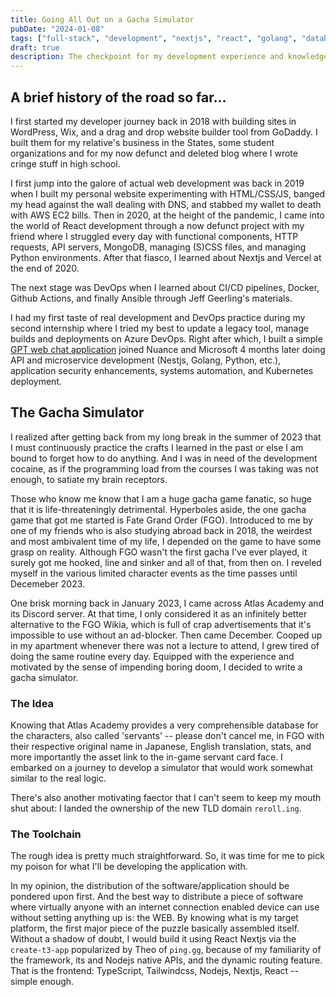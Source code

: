 ```yaml
---
title: Going All Out on a Gacha Simulator
pubDate: "2024-01-08"
tags: ["full-stack", "development", "nextjs", "react", "golang", "database", "sql", "api", "devops", "ci-cd"]
draft: true
description: The checkpoint for my development experience and knowledge so far at the beginning of 2024
---
```


## A brief history of the road so far...

I first started my developer journey back in 2018 with building sites in WordPress, Wix, and a drag and drop website builder tool from GoDaddy. I built them for my relative's business in the States, some student organizations and for my now defunct and deleted blog where I wrote cringe stuff in high school.

I first jump into the galore of actual web development was back in 2019 when I built my personal website experimenting with HTML/CSS/JS, banged my head against the wall dealing with DNS, and stabbed my wallet to death with AWS EC2 bills. Then in 2020, at the height of the pandemic, I came into the world of React development through a now defunct project with my friend where I struggled every day with functional components, HTTP requests, API servers, MongoDB, managing (S)CSS files, and managing Python environments. After that fiasco, I learned about Nextjs and Vercel at the end of 2020.

The next stage was DevOps when I learned about CI/CD pipelines, Docker, Github Actions, and finally Ansible through Jeff Geerling's materials.

I had my first taste of real development and DevOps practice during my second internship where I tried my best to update a legacy tool, manage builds and deployments on Azure DevOps. Right after which, I built a simple [GPT web chat application](https://gpt.aaanh.app) joined Nuance and Microsoft 4 months later doing API and microservice development (Nestjs, Golang, Python, etc.), application security enhancements, systems automation, and Kubernetes deployment.

## The Gacha Simulator

I realized after getting back from my long break in the summer of 2023 that I must continuously practice the crafts I learned in the past or else I am bound to forget how to do anything. And I was in need of the development cocaine, as if the programming load from the courses I was taking was not enough, to satiate my brain receptors.

Those who know me know that I am a huge gacha game fanatic, so huge that it is life-threateningly detrimental. Hyperboles aside, the one gacha game that got me started is Fate Grand Order (FGO). Introduced to me by one of my friends who is also studying abroad back in 2018, the weirdest and most ambivalent time of my life, I depended on the game to have some grasp on reality. Although FGO wasn't the first gacha I've ever played, it surely got me hooked, line and sinker and all of that, from then on. I reveled myself in the various limited character events as the time passes until Decemeber 2023.

One brisk morning back in January 2023, I came across Atlas Academy and its Discord server. At that time, I only considered it as an infinitely better alternative to the FGO Wikia, which is full of crap advertisements that it's impossible to use without an ad-blocker. Then came December. Cooped up in my apartment whenever there was not a lecture to attend, I grew tired of doing the same routine every day. Equipped with the experience and motivated by the sense of impending boring doom, I decided to write a gacha simulator.

### The Idea

Knowing that Atlas Academy provides a very comprehensible database for the characters, also called 'servants' -- please don't cancel me, in FGO with their respective original name in Japanese, English translation, stats, and more importantly the asset link to the in-game servant card face. I embarked on a journey to develop a simulator that would work somewhat similar to the real logic.

There's also another motivating faector that I can't seem to keep my mouth shut about: I landed the ownership of the new TLD domain `reroll.ing`.

### The Toolchain

The rough idea is pretty much straightforward. So, it was time for me to pick my poison for what I'll be developing the application with.

In my opinion, the distribution of the software/application should be pondered upon first. And the best way to distribute a piece of software where virtually anyone with an internet connection enabled device can use without setting anything up is: the WEB. By knowing what is my target platform, the first major piece of the puzzle basically assembled itself. Without a shadow of doubt, I would build it using React Nextjs via the `create-t3-app` popularized by Theo of `ping.gg`, because of my familiarity of the framework, its and Nodejs native APIs, and the dynamic routing feature. That is the frontend: TypeScript, Tailwindcss, Nodejs, Nextjs, React -- simple enough.
